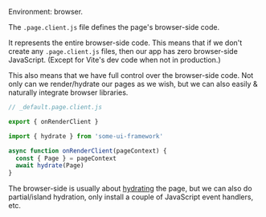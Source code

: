 Environment: browser.

The `.page.client.js` file defines the page's browser-side code.

It represents the entire browser-side code. This means that if we don't create any `.page.client.js` files, then our app has zero browser-side JavaScript.
(Except for Vite's dev code when not in production.)

This also means that we have full control over the browser-side code. Not only can we render/hydrate our pages as we wish, but we can also easily & naturally integrate browser libraries.

```js
// _default.page.client.js

export { onRenderClient }

import { hydrate } from 'some-ui-framework'

async function onRenderClient(pageContext) {
  const { Page } = pageContext
  await hydrate(Page)
}
```

The browser-side is usually about [hydrating](/hydration) the page,
but we can also do partial/island hydration,
only install a couple of JavaScript event handlers,
etc.
